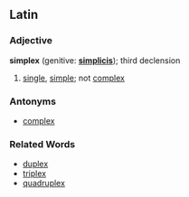 ==Latin==
===Adjective===
'''simplex''' (genitive: '''[[simplicis]]'''); third declension

# [[single]], [[simple]]; not [[complex]]

===Antonyms===
*[[complex]]

===Related Words===
*[[duplex]]
*[[triplex]]
*[[quadruplex]]